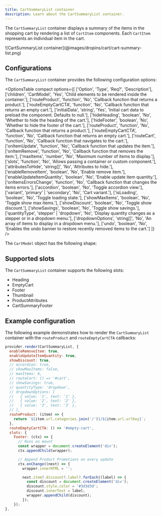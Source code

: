 ```yaml
---
title: CartSummaryList container
description: Learn about the CartSummaryList container.
---
```



The `CartSummaryList` container displays a summary of the items in the shopping cart by rendering a list of `CartItem` components. Each `CartItem` represents an individual item in the cart.

<Diagram caption="CartSummaryList container">
  ![CartSummaryList container](@images/dropins/cart/cart-summary-list.png)
</Diagram>


## Configurations

The `CartSummaryList` container provides the following configuration options:

<OptionsTable
  compact
  options={[
    ['Option', 'Type', 'Req?', 'Description'],
    ['children', 'CartModel', 'Yes', 'Child elements to be rendered inside the container.'],
    ['routeProduct', 'function', 'No', 'Callback function that returns a product.'],
    ['routeEmptyCartCTA', 'function', 'No', 'Callback function that returns an empty cart.'],
    ['initialData', 'string', 'Yes', 'Initial cart data to preload the component. Defaults to null.'],
    ['hideHeading', 'boolean', 'No', 'Whether to hide the heading of the cart.'],
    ['hideFooter', 'boolean', 'No', 'Whether to hide the footer of the cart.'],
    ['routeProduct', 'function', 'No', 'Callback function that returns a product.'],
    ['routeEmptyCartCTA', 'function', 'No', 'Callback function that returns an empty cart.'],
    ['routeCart', 'function', 'No', 'Callback function that navigates to the cart.'],
    ['onItemUpdate', 'function', 'No', 'Callback function that updates the item.'],
    ['onItemRemove', 'function', 'No', 'Callback function that removes the item.'],
    ['maxItems', 'number', 'No', 'Maximum number of items to display.'],
    ['slots', 'function', 'No', 'Allows passing a container or custom component.'],
    ['attributesToHide', 'string[]', 'No', 'Attributes to hide.'],
    ['enableRemoveItem', 'boolean', 'No', 'Enable remove item.'],
    ['enableUpdateItemQuantity', 'boolean', 'No', 'Enable update item quantity.'],
    ['onItemsErrorsChange', 'function', 'No', 'Callback function that changes the items errors.'],
    ['accordion', 'boolean', 'No', 'Toggle accordion view.'],
    ['variant', 'primary' | 'secondary', 'No', 'Cart variant.'],
    ['isLoading', 'boolean', 'No', 'Toggle loading state.'],
    ['showMaxItems', 'boolean', 'No', 'Toggle show max items.'],
    ['showDiscount', 'boolean', 'No', 'Toggle show discount.'],
    ['showSavings', 'boolean', 'No', 'Toggle show savings.'],
    ['quantityType', 'stepper' | 'dropdown', 'No', 'Display quantity changes as a stepper or in a dropdown menu.'],
    ['dropdownOptions', 'string[]', 'No', 'An array of items to display in a dropdown menu.'],
    ['undo', 'boolean', 'No', 'Enables the undo banner to restore recently removed items to the cart.']
  ]}
/>

The `CartModel` object has the following shape:

<CodeInclude code={cartModel} lang="ts" frame="none" />

## Supported slots

The `CartSummaryList` container supports the following slots:

* Heading
* EmptyCart
* Footer
* Thumbnail
* ProductAttributes
* CartSummaryFooter

## Example configuration

The following example demonstrates how to render the `CartSummaryList` container with the `routeProduct` and `routeEmptyCartCTA` callbacks:

```js
provider.render(CartSummaryList, {
  enableRemoveItem: true,
  enableUpdateItemQuantity: true,
  showDiscount: true,
  // accordion: true,
  // showMaxItems: false,
  // maxItems: 6,
  // routeCart: () => '#cart',
  // showSavings: true,
  // quantityType: 'dropdown',
  // dropdownOptions: [
  //   { value: '1', text: '1' },
  //   { value: '2', text: '2' },
  //   { value: '3', text: '3' },
  // ],
  routeProduct: (item) => {
    return `${item.url.categories.join('/')}/${item.url.urlKey}`;
  },
  routeEmptyCartCTA: () => '#empty-cart',
  slots: {
    Footer: (ctx) => {
      // Runs on mount
      const wrapper = document.createElement('div');
      ctx.appendChild(wrapper);

      // Append Product Promotions on every update
      ctx.onChange((next) => {
        wrapper.innerHTML = '';

        next.item?.discount?.label?.forEach((label) => {
          const discount = document.createElement('div');
          discount.style.color = '#3d3d3d';
          discount.innerText = label;
          wrapper.appendChild(discount);
        });
    });
},
```
